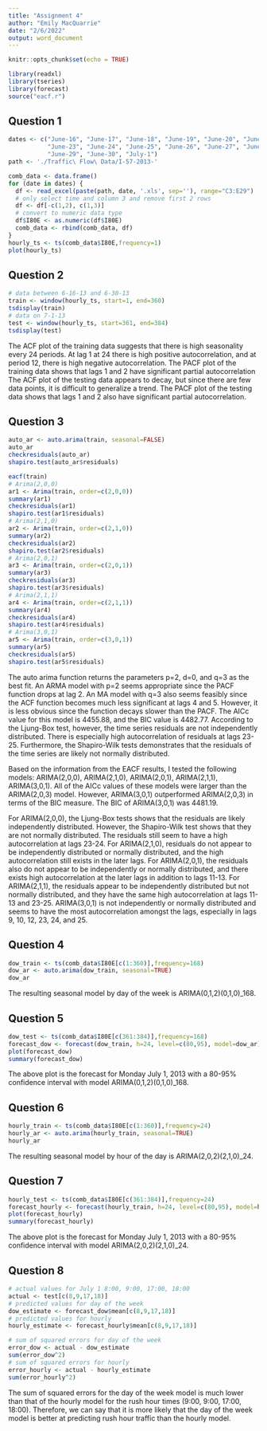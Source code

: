 ```yaml
---
title: "Assignment 4"
author: "Emily MacQuarrie"
date: "2/6/2022"
output: word_document
---
```


```r
knitr::opts_chunk$set(echo = TRUE)
```


```r
library(readxl)
library(tseries)
library(forecast)
source("eacf.r")
```

## Question 1
```r
dates <- c("June-16", "June-17", "June-18", "June-19", "June-20", "June-21", "June-22", 
           "June-23", "June-24", "June-25", "June-26", "June-27", "June-28",
           "June-29", "June-30", "July-1")
path <- './Traffic\ Flow\ Data/I-57-2013-'

comb_data <- data.frame()
for (date in dates) {
  df <- read_excel(paste(path, date, '.xls', sep=''), range="C3:E29")
  # only select time and column 3 and remove first 2 rows
  df <- df[-c(1,2), c(1,3)]
  # convert to numeric data type
  df$I80E <- as.numeric(df$I80E)
  comb_data <- rbind(comb_data, df)
}
hourly_ts <- ts(comb_data$I80E,frequency=1)
plot(hourly_ts)
```

## Question 2
```r
# data between 6-16-13 and 6-30-13
train <- window(hourly_ts, start=1, end=360)
tsdisplay(train)
# data on 7-1-13
test <- window(hourly_ts, start=361, end=384)
tsdisplay(test)
```
  The ACF plot of the training data suggests that there is high seasonality every 24 periods. At lag 1 at 24 there is high positive autocorrelation, and at period 12, there is high negative autocorrelation. The PACF plot of the training data shows that lags 1 and 2 have significant partial autocorrelation
  The ACF plot of the testing data appears to decay, but since there are few data points, it is difficult to generalize a trend. The PACF plot of the testing data shows that lags 1 and 2 also have significant partial autocorrelation.
  
## Question 3
```r
auto_ar <- auto.arima(train, seasonal=FALSE)
auto_ar
checkresiduals(auto_ar)
shapiro.test(auto_ar$residuals)

eacf(train)
# Arima(2,0,0)
ar1 <- Arima(train, order=c(2,0,0))
summary(ar1)
checkresiduals(ar1)
shapiro.test(ar1$residuals)
# Arima(2,1,0)
ar2 <- Arima(train, order=c(2,1,0))
summary(ar2)
checkresiduals(ar2)
shapiro.test(ar2$residuals)
# Arima(2,0,1)
ar3 <- Arima(train, order=c(2,0,1))
summary(ar3)
checkresiduals(ar3)
shapiro.test(ar3$residuals)
# Arima(2,1,1)
ar4 <- Arima(train, order=c(2,1,1))
summary(ar4)
checkresiduals(ar4)
shapiro.test(ar4$residuals)
# Arima(3,0,1)
ar5 <- Arima(train, order=c(3,0,1))
summary(ar5)
checkresiduals(ar5)
shapiro.test(ar5$residuals)
```
The auto arima function returns the parameters p=2, d=0, and q=3 as the best fit. An ARMA model with p=2 seems appropriate since the PACF function drops at lag 2. An MA model with q=3 also seems feasibly since the ACF function becomes much less significant at lags 4 and 5. However, it is less obvious since the function decays slower than the PACF. The AICc value for this model is 4455.88, and the BIC value is 4482.77. According to the Ljung-Box test, however, the time series residuals are not independently distributed. There is especially high autocorrelation of residuals at lags 23-25. Furthermore, the Shapiro-Wilk tests demonstrates that the residuals of the time series are likely not normally distributed.

Based on the information from the EACF results, I tested the following models: ARIMA(2,0,0), ARIMA(2,1,0), ARIMA(2,0,1), ARIMA(2,1,1), ARIMA(3,0,1). All of the AICc values of these models were larger than the ARIMA(2,0,3) model. However, ARIMA(3,0,1) outperformed ARIMA(2,0,3) in terms of the BIC measure. The BIC of ARIMA(3,0,1) was 4481.19.

For ARIMA(2,0,0), the Ljung-Box tests shows that the residuals are likely independently distributed. However, the Shapiro-Wilk test shows that they are not normally distributed. The residuals still seem to have a high autocorrelation at lags 23-24. For ARIMA(2,1,0), residuals do not appear to be independently distributed or normally distributed, and the high autocorrelation still exists in the later lags. For ARIMA(2,0,1), the residuals also do not appear to be independently or normally distributed, and there exists high autocorrelation at the later lags in addition to lags 11-13. For ARIMA(2,1,1), the residuals appear to be independently distributed but not normally distributed, and they have the same high autocorrelation at lags 11-13 and 23-25. ARIMA(3,0,1) is not independently or normally distributed and seems to have the most autocorrelation amongst the lags, especially in lags 9, 10, 12, 23, 24, and 25.

## Question 4
```r
dow_train <- ts(comb_data$I80E[c(1:360)],frequency=168)
dow_ar <- auto.arima(dow_train, seasonal=TRUE)
dow_ar
```
The resulting seasonal model by day of the week is ARIMA(0,1,2)(0,1,0)_168.

## Question 5
```r
dow_test <- ts(comb_data$I80E[c(361:384)],frequency=168)
forecast_dow <- forecast(dow_train, h=24, level=c(80,95), model=dow_ar)
plot(forecast_dow)
summary(forecast_dow)
```
The above plot is the forecast for Monday July 1, 2013 with a 80-95% confidence interval with model ARIMA(0,1,2)(0,1,0)_168.

## Question 6
```r
hourly_train <- ts(comb_data$I80E[c(1:360)],frequency=24)
hourly_ar <- auto.arima(hourly_train, seasonal=TRUE)
hourly_ar
```
The resulting seasonal model by hour of the day is ARIMA(2,0,2)(2,1,0)_24.

## Question 7
```r
hourly_test <- ts(comb_data$I80E[c(361:384)],frequency=24)
forecast_hourly <- forecast(hourly_train, h=24, level=c(80,95), model=hourly_ar)
plot(forecast_hourly)
summary(forecast_hourly)
```
The above plot is the forecast for Monday July 1, 2013 with a 80-95% confidence interval with model ARIMA(2,0,2)(2,1,0)_24.

## Question 8
```r
# actual values for July 1 8:00, 9:00, 17:00, 18:00
actual <- test[c(8,9,17,18)]
# predicted values for day of the week
dow_estimate <- forecast_dow$mean[c(8,9,17,18)]
# predicted values for hourly
hourly_estimate <- forecast_hourly$mean[c(8,9,17,18)]

# sum of squared errors for day of the week
error_dow <- actual - dow_estimate
sum(error_dow^2)
# sum of squared errors for hourly
error_hourly <- actual - hourly_estimate
sum(error_hourly^2)
```
The sum of squared errors for the day of the week model is much lower than that of the hourly model for the rush hour times (9:00, 9:00, 17:00, 18:00). Therefore, we can say that it is more likely that the day of the week model is better at predicting rush hour traffic than the hourly model.

